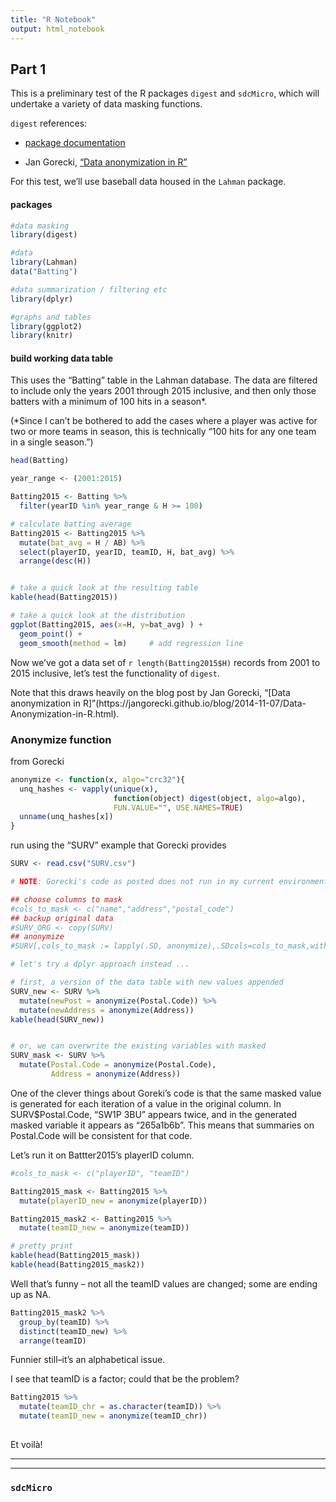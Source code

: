 ```yaml
---
title: "R Notebook"
output: html_notebook
---
```


## Part 1

This is a preliminary test of the R packages `digest` and `sdcMicro`, which will undertake a variety of data masking functions.

`digest` references:

* [package documentation](https://www.rdocumentation.org/packages/digest/versions/0.6.12/topics/digest)

* Jan Gorecki, ["Data anonymization in R"](https://jangorecki.github.io/blog/2014-11-07/Data-Anonymization-in-R.html)

For this test, we'll use baseball data housed in the `Lahman` package.


#### packages

```r

#data masking
library(digest)

#data
library(Lahman)
data("Batting")

#data summarization / filtering etc
library(dplyr)

#graphs and tables
library(ggplot2)
library(knitr)


```

#### build working data table

This uses the "Batting" table in the Lahman database. The data are filtered to include only the years 2001 through 2015 inclusive, and then only those batters with a minimum of 100 hits in a season*.

(*Since I can't be bothered to add the cases where a player was active for two or more teams in season, this is technically "100 hits for any one team in a single season.")

```r

head(Batting)

year_range <- (2001:2015)

Batting2015 <- Batting %>%
  filter(yearID %in% year_range & H >= 100)

# calculate batting average
Batting2015 <- Batting2015 %>%
  mutate(bat_avg = H / AB) %>%
  select(playerID, yearID, teamID, H, bat_avg) %>%
  arrange(desc(H))


# take a quick look at the resulting table
kable(head(Batting2015))

# take a quick look at the distribution
ggplot(Batting2015, aes(x=H, y=bat_avg) ) +
  geom_point() +
  geom_smooth(method = lm)     # add regression line


```


Now we've got a data set of `r length(Batting2015$H)` records from 2001 to 2015 inclusive, let's test the functionality of `digest`.

Note that this draws heavily on the blog post by Jan Gorecki, "[Data anonymization in R]"(https://jangorecki.github.io/blog/2014-11-07/Data-Anonymization-in-R.html). 



### Anonymize function


from Gorecki

```r

anonymize <- function(x, algo="crc32"){
  unq_hashes <- vapply(unique(x), 
                       function(object) digest(object, algo=algo), 
                       FUN.VALUE="", USE.NAMES=TRUE)
  unname(unq_hashes[x])
}


```

run using the "SURV" example that Gorecki provides 

```r

SURV <- read.csv("SURV.csv")

# NOTE: Gorecki's code as posted does not run in my current environment

## choose columns to mask
#cols_to_mask <- c("name","address","postal_code")
## backup original data
#SURV_ORG <- copy(SURV)
## anonymize
#SURV[,cols_to_mask := lapply(.SD, anonymize),.SDcols=cols_to_mask,with=FALSE]  ### DOES NOT WORK!

# let's try a dplyr approach instead ...

# first, a version of the data table with new values appended
SURV_new <- SURV %>%
  mutate(newPost = anonymize(Postal.Code)) %>%
  mutate(newAddress = anonymize(Address))
kable(head(SURV_new))


# or, we can overwrite the existing variables with masked
SURV_mask <- SURV %>%
  mutate(Postal.Code = anonymize(Postal.Code),
         Address = anonymize(Address))


```


One of the clever things about Goreki's code is that the same masked value is generated for each iteration of a value in the original column. In SURV$Postal.Code, "SW1P 3BU" appears twice, and in the generated masked variable it appears as "265a1b6b". This means that summaries on Postal.Code will be consistent for that code.


Let's run it on Battter2015's playerID column. 


```r

#cols_to_mask <- c("playerID", "teamID")

Batting2015_mask <- Batting2015 %>%
  mutate(playerID_new = anonymize(playerID)) 

Batting2015_mask2 <- Batting2015 %>%
  mutate(teamID_new = anonymize(teamID))

# pretty print
kable(head(Batting2015_mask))
kable(head(Batting2015_mask2))

```


Well that's funny -- not all the teamID values are changed; some are ending up as NA. 

```r

Batting2015_mask2 %>%
  group_by(teamID) %>%
  distinct(teamID_new) %>%
  arrange(teamID)

```

Funnier still--it's an alphabetical issue.

I see that teamID is a factor; could that be the problem?

```r

Batting2015 %>% 
  mutate(teamID_chr = as.character(teamID)) %>%
  mutate(teamID_new = anonymize(teamID_chr))
  


```

Et voilà!

---

---

### `sdcMicro`


